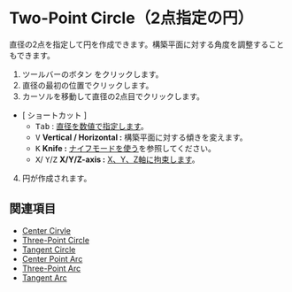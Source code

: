 
# Two-Point Circle（2点指定の円）

<Reference shortcut='' command='Two-Point Circle' button='ツールバー' />

直径の2点を指定して円を作成できます。構築平面に対する角度を調整することもできます。

1. ツールバーのボタン <ButtonIcon type="button-two-point-circle" /> をクリックします。
2. 直径の最初の位置でクリックします。
3. カーソルを移動して直径の2点目でクリックします。
- \[ ショートカット \]
   - <kbd>Tab</kbd> : [直径を数値で指定します](./sketching-essentials#specify-dimensions-numerically)。
   - <kbd>V</kbd> **Vertical / Horizontal :** 構築平面に対する傾きを変えます。
   - <kbd>K</kbd> **Knife :** [ナイフモードを使う](./sketching-essentials#use-knife-mode)を参照してください。
   - <kbd>X</kbd>/ <kbd>Y</kbd>/<kbd>Z</kbd> **X/Y/Z-axis :** [X、Y、Z軸に拘束します](./sketching-essentials#constrain-to-an-axis)。
4. 円が作成されます。

<VideoPlayer fileName="two-point-circle"/>

## 関連項目
- [Center Cirvle](./center-circle)
- [Three-Point Circle](./three-point-circle)
- [Tangent Circle](./tangent-circle)
- [Center Point Arc](./center-point-arc)
- [Three-Point Arc](./three-point-arc)
- [Tangent Arc](./tangent-arc)